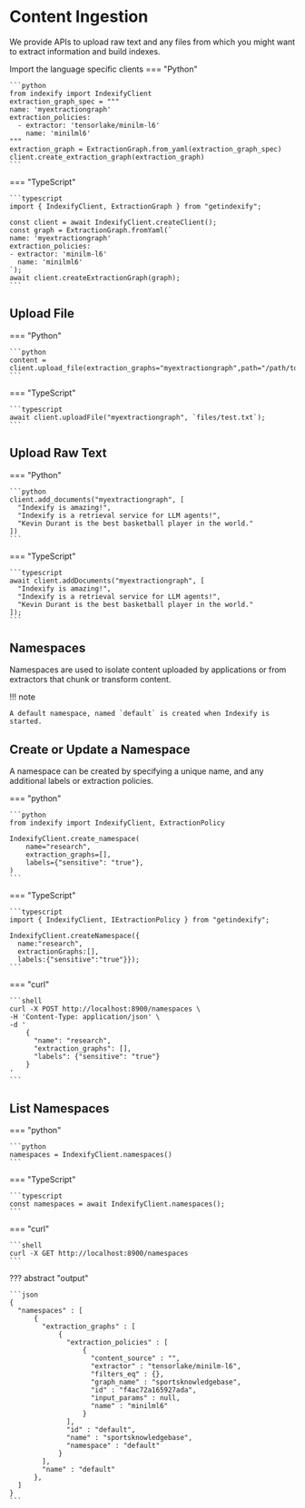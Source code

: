 # Content Ingestion 

We provide APIs to upload raw text and any files from which you might want to extract information and build indexes.

Import the language specific clients
=== "Python"

    ```python
    from indexify import IndexifyClient
    extraction_graph_spec = """
    name: 'myextractiongraph'
    extraction_policies:
      - extractor: 'tensorlake/minilm-l6'
        name: 'minilml6'
    """
    extraction_graph = ExtractionGraph.from_yaml(extraction_graph_spec)
    client.create_extraction_graph(extraction_graph)  
    ```
=== "TypeScript"

    ```typescript
    import { IndexifyClient, ExtractionGraph } from "getindexify";

    const client = await IndexifyClient.createClient();
    const graph = ExtractionGraph.fromYaml(`
    name: 'myextractiongraph'
    extraction_policies:
    - extractor: 'minilm-l6'
      name: 'minilml6'
    `);
    await client.createExtractionGraph(graph);
    ```

## Upload File

=== "Python"

    ```python
    content = client.upload_file(extraction_graphs="myextractiongraph",path="/path/to/file")
    ```

=== "TypeScript"
  
    ```typescript
    await client.uploadFile("myextractiongraph", `files/test.txt`);
    ```

## Upload Raw Text
=== "Python"

    ```python
    client.add_documents("myextractiongraph", [
      "Indexify is amazing!",
      "Indexify is a retrieval service for LLM agents!",
      "Kevin Durant is the best basketball player in the world."
    ])
    ```
=== "TypeScript"

    ```typescript
    await client.addDocuments("myextractiongraph", [
      "Indexify is amazing!",
      "Indexify is a retrieval service for LLM agents!",
      "Kevin Durant is the best basketball player in the world."
    ]);
    ```

## Namespaces

Namespaces are used to isolate content uploaded by applications or from extractors that chunk or transform content.

!!! note

    A default namespace, named `default` is created when Indexify is started.

## Create or Update a Namespace
A namespace can be created by specifying a unique name, and any additional labels or extraction policies.

=== "python"

    ```python
    from indexify import IndexifyClient, ExtractionPolicy

    IndexifyClient.create_namespace(
        name="research",
        extraction_graphs=[],
        labels={"sensitive": "true"},
    )
    ```

=== "TypeScript"

    ```typescript
    import { IndexifyClient, IExtractionPolicy } from "getindexify";

    IndexifyClient.createNamespace({
      name:"research", 
      extractionGraphs:[], 
      labels:{"sensitive":"true"}});
    ```

=== "curl"

    ```shell
    curl -X POST http://localhost:8900/namespaces \
    -H 'Content-Type: application/json' \
    -d '
        {
          "name": "research",
          "extraction_graphs": [],
          "labels": {"sensitive": "true"}
        }
    '
    ```

## List Namespaces
=== "python"

    ```python
    namespaces = IndexifyClient.namespaces()
    ```

=== "TypeScript"

    ```typescript
    const namespaces = await IndexifyClient.namespaces();
    ```

=== "curl"

    ```shell
    curl -X GET http://localhost:8900/namespaces
    ```
??? abstract "output"

    ```json
    {
      "namespaces" : [
          {
            "extraction_graphs" : [
                {
                  "extraction_policies" : [
                      {
                        "content_source" : "",
                        "extractor" : "tensorlake/minilm-l6",
                        "filters_eq" : {},
                        "graph_name" : "sportsknowledgebase",
                        "id" : "f4ac72a165927ada",
                        "input_params" : null,
                        "name" : "minilml6"
                      }
                  ],
                  "id" : "default",
                  "name" : "sportsknowledgebase",
                  "namespace" : "default"
                }
            ],
            "name" : "default"
          },
      ]
    }
    ```

